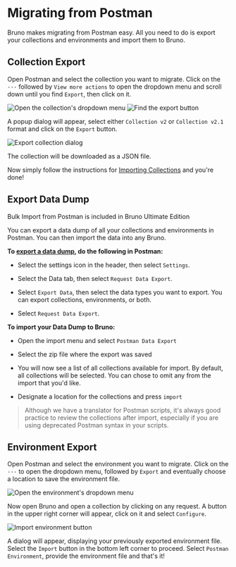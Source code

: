 
# Migrating from Postman

Bruno makes migrating from Postman easy. All you need to do is export your collections and environments and import them to Bruno.

## Collection Export

Open Postman and select the collection you want to migrate. Click on the `···` followed by `View more actions` to open the dropdown menu and scroll down until you find `Export`, then click on it.

<div className="flex flex-wrap items-center mt-4">
  <Image
    src="/screenshots/migration/postman/postman-pre-dropdown.webp"
    alt="Open the collection's dropdown menu"
    width={500}
    height={200}
    className="rounded"
  />
  <Image
    src="/screenshots/migration/postman/postman-dropdown.webp"
    alt="Find the export button"
    width={200}
    height={200}
    className="ml-10 rounded"
  />
</div>

A popup dialog will appear, select either `Collection v2` or `Collection v2.1` format and click on the `Export` button.

<Image
  src="/screenshots/migration/postman/postman-export-dialog.webp"
  alt="Export collection dialog"
  width={400}
  height={400}
  className="rounded mt-4"
/>

The collection will be downloaded as a JSON file.

Now simply follow the instructions for [Importing Collections](https://docs.usebruno.com/get-started/import-export-data/import-collections) and you're done!

## Export Data Dump<PremiumBadge />

<Callout type="default">Bulk Import from Postman is included in Bruno Ultimate Edition</Callout>

You can export a data dump of all your collections and environments in Postman. You can then import the data into any Bruno.

**To [export a data dump](https://learning.postman.com/docs/getting-started/importing-and-exporting/exporting-data/#export-data-dumps), do the following in Postman:**

- Select the settings icon in the header, then select `Settings`.

- Select the Data tab, then select `Request Data Export`.

- Select `Export Data`, then select the data types you want to export. You can export collections, environments, or both.

- Select `Request Data Export`.

**To import your Data Dump to Bruno:**

- Open the import menu and select `Postman Data Export`

- Select the zip file where the export was saved

- You will now see a list of all collections available for import. By default, all collections will be selected. You can chose to omit any from the import that you'd like.

- Designate a location for the collections and press `import`

> Although we have a translator for Postman scripts, it's always good practice to review the collections after import, especially if you are using deprecated Postman syntax in your scripts.

## Environment Export

Open Postman and select the environment you want to migrate. Click on the `···` to open the dropdown menu, followed by `Export` and eventually choose a location to save the environment file.

<Image
  src="/screenshots/migration/postman/postman-environment.webp"
  alt="Open the environment's dropdown menu"
  width={400}
  height={200}
  className="rounded mt-4"
/>

Now open Bruno and open a collection by clicking on any request.
A button in the upper right corner will appear, click on it and select `Configure`.

<Image
  src="/screenshots/migration/postman/bruno-environments.webp"
  alt="Import environment button"
  width={400}
  height={200}
  className="rounded mt-4"
/>

A dialog will appear, displaying your previously exported environment file. Select the `Import` button in the bottom left corner to proceed.
Select `Postman Environment`, provide the environment file and that's it!
